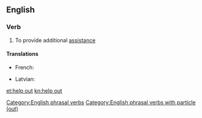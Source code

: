 ==English==

===Verb===
{{en-verb|head=[[help]] [[out]]|helps out|helping out|helped out}}

# To provide additional [[assistance]]

====Translations====
{{trans-top|provide additional assistance}}
* French: {{t+|fr|dépanner}}
{{trans-mid}}
* Latvian: {{t|lv|izlīdzēt}}
{{trans-bottom}}

[[Category:English phrasal verbs]]
[[Category:English phrasal verbs with particle (out)]]

[[et:help out]]
[[kn:help out]]